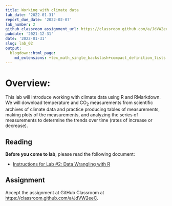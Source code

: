 ```yaml
---
title: Working with climate data
lab_date: '2022-01-31'
report_due_date: '2022-02-07'
lab_number: 2
github_classroom_assignment_url: https://classroom.github.com/a/JdVW2eeC
pubdate: '2021-12-31'
date: '2022-01-31'
slug: lab_02
output:
  blogdown::html_page:
    md_extensions: +tex_math_single_backslash+compact_definition_lists
---
```

# Overview:

This lab will introduce working with climate data using R and RMarkdown. We will download temperature and CO~2~ measurements from scientific archives of climate data and practice producing tables of measurements, making plots of the measurements, and analyzing the series of measurements to determine the trends over time (rates of increase or decrease).

## Reading

**Before you come to lab**, please read the following document:

* [Instructions for Lab #2: Data Wrangling with R](/lab_docs/lab_02_overview){target="_blank"}

## Assignment
Accept the assignment at GitHub Classroom at <https://classroom.github.com/a/JdVW2eeC>.
